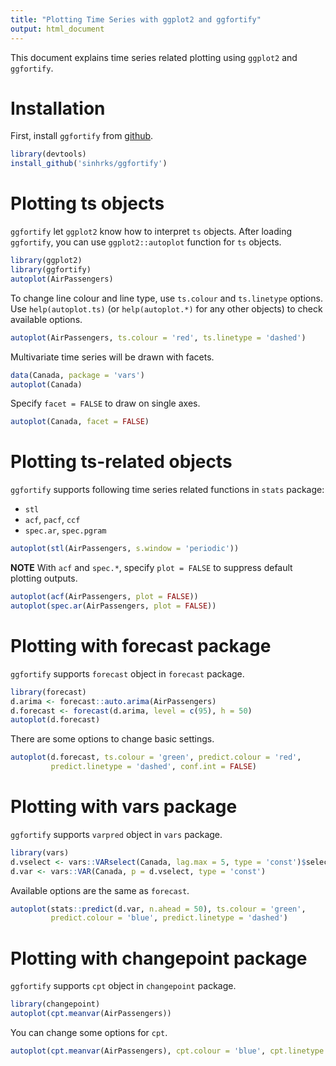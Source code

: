 ```yaml
---
title: "Plotting Time Series with ggplot2 and ggfortify"
output: html_document
---
```


This document explains time series related plotting using `ggplot2` and `ggfortify`. 

# Installation

First, install `ggfortify` from [github](https://github.com/sinhrks/ggfortify).

```r
library(devtools)
install_github('sinhrks/ggfortify')
```


# Plotting ts objects

`ggfortify` let `ggplot2` know how to interpret `ts` objects. After loading `ggfortify`, you can use `ggplot2::autoplot` function for `ts` objects. 

```r
library(ggplot2)
library(ggfortify)
autoplot(AirPassengers)
```

To change line colour and line type, use `ts.colour` and `ts.linetype` options. Use `help(autoplot.ts)` (or `help(autoplot.*)` for any other objects) to check available options.

```r
autoplot(AirPassengers, ts.colour = 'red', ts.linetype = 'dashed')
```

Multivariate time series will be drawn with facets. 

```r
data(Canada, package = 'vars')
autoplot(Canada)
```

Specify `facet = FALSE` to draw on single axes.

```r
autoplot(Canada, facet = FALSE)
```

# Plotting ts-related objects

`ggfortify` supports following time series related functions in `stats` package:

* `stl`
* `acf`, `pacf`, `ccf`
* `spec.ar`, `spec.pgram`



```r
autoplot(stl(AirPassengers, s.window = 'periodic'))
```

**NOTE** With `acf` and `spec.*`, specify `plot = FALSE` to suppress default plotting outputs.

```r
autoplot(acf(AirPassengers, plot = FALSE))
autoplot(spec.ar(AirPassengers, plot = FALSE))
```

# Plotting with forecast package

`ggfortify` supports `forecast` object in `forecast` package. 

```r
library(forecast)
d.arima <- forecast::auto.arima(AirPassengers)
d.forecast <- forecast(d.arima, level = c(95), h = 50)
autoplot(d.forecast)
```

There are some options to change basic settings.

```r
autoplot(d.forecast, ts.colour = 'green', predict.colour = 'red',
         predict.linetype = 'dashed', conf.int = FALSE)
```

# Plotting with vars package

`ggfortify` supports `varpred` object in `vars` package. 

```r
library(vars)
d.vselect <- vars::VARselect(Canada, lag.max = 5, type = 'const')$selection[1]
d.var <- vars::VAR(Canada, p = d.vselect, type = 'const')
```

Available options are the same as `forecast`.

```r
autoplot(stats::predict(d.var, n.ahead = 50), ts.colour = 'green',
         predict.colour = 'blue', predict.linetype = 'dashed')
```

# Plotting with changepoint package

`ggfortify` supports `cpt` object in `changepoint` package. 

```r
library(changepoint)
autoplot(cpt.meanvar(AirPassengers))
```

You can change some options for `cpt`.

```r
autoplot(cpt.meanvar(AirPassengers), cpt.colour = 'blue', cpt.linetype = 'solid')
```